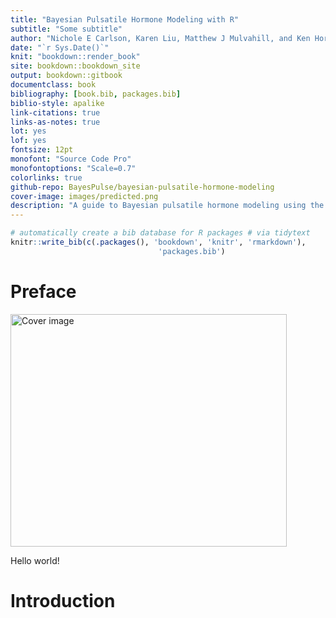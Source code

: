 ```yaml
--- 
title: "Bayesian Pulsatile Hormone Modeling with R"
subtitle: "Some subtitle"
author: "Nichole E Carlson, Karen Liu, Matthew J Mulvahill, and Ken Horton"
date: "`r Sys.Date()`"
knit: "bookdown::render_book"
site: bookdown::bookdown_site
output: bookdown::gitbook
documentclass: book
bibliography: [book.bib, packages.bib]
biblio-style: apalike
link-citations: true
links-as-notes: true
lot: yes
lof: yes
fontsize: 12pt
monofont: "Source Code Pro"
monofontoptions: "Scale=0.7"
colorlinks: true
github-repo: BayesPulse/bayesian-pulsatile-hormone-modeling
cover-image: images/predicted.png
description: "A guide to Bayesian pulsatile hormone modeling using the `pulsate` R package"
---
```


```r
# automatically create a bib database for R packages # via tidytext
knitr::write_bib(c(.packages(), 'bookdown', 'knitr', 'rmarkdown'),
								 'packages.bib')
```

# Preface {-}

<img src="images/predicted.png" width="442" height="372" alt="Cover image" />

Hello world!


# Introduction



